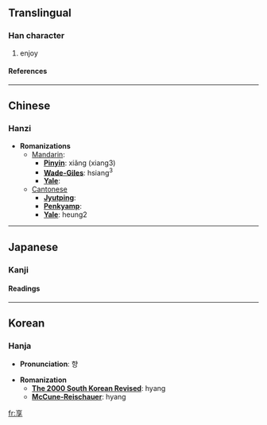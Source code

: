==Translingual==
===Han character===
{{Han char|rad=亠|as=06|sn=8|four=0040<sub>7</sub>|canj=卜口弓木 (YRND)}}
# enjoy
====References====
{{Han ref|kx=0088.170|dkj=00298|dj=0187.100|hdz=10284.080|uh=4EAB|ud=20139|bh=A8C9|bd=43209}}

----
==Chinese==
===Hanzi===


* '''Romanizations'''
** [[Mandarin]]:
*** '''[[Pinyin]]''': xiǎng (xiang3)
*** '''[[Wade-Giles]]''': hsiang<sup>3</sup>
*** '''[[Yale]]''': 
**[[Cantonese]]
***'''[[Jyutping]]''':
***'''[[Penkyamp]]''': 
***'''[[Yale]]''': heung2


----
==Japanese==
===Kanji===


{{ja-kanji|grade=|rs=亠06}}
====Readings====
{{ja-readings|on=[[きょう]] (kyō)|kun=[[すすめる]] (susumeru), [[うける]] (ukeru)}}


----
==Korean==
===Hanja===

* '''Pronunciation''': 향

* '''Romanization'''
** '''[[The 2000 South Korean Revised Romanization|The 2000 South Korean Revised]]''': hyang
** '''[[McCune-Reischauer]]''': hyang


[[fr:享]]